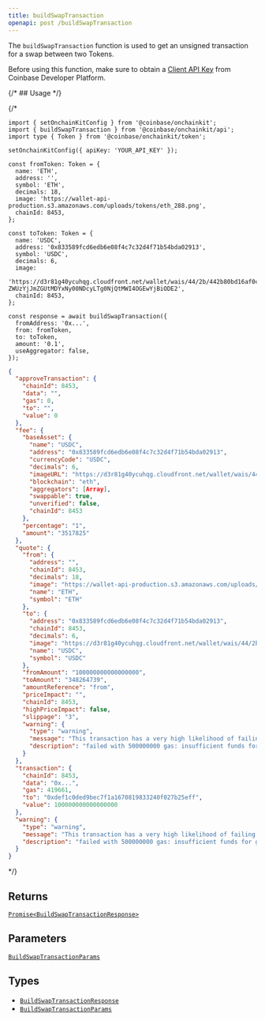 ```yaml
---
title: buildSwapTransaction
openapi: post /buildSwapTransaction
---
```



The `buildSwapTransaction` function is used to get an unsigned transaction for a swap between two Tokens.

Before using this function, make sure to obtain a [Client API Key](https://portal.cdp.coinbase.com/projects/api-keys/client-key) from Coinbase Developer Platform.

{/* ## Usage */}

{/* <CodeGroup>
```tsx code
import { setOnchainKitConfig } from '@coinbase/onchainkit';
import { buildSwapTransaction } from '@coinbase/onchainkit/api';
import type { Token } from '@coinbase/onchainkit/token';

setOnchainKitConfig({ apiKey: 'YOUR_API_KEY' });

const fromToken: Token = {
  name: 'ETH',
  address: '',
  symbol: 'ETH',
  decimals: 18,
  image: 'https://wallet-api-production.s3.amazonaws.com/uploads/tokens/eth_288.png',
  chainId: 8453,
};

const toToken: Token = {
  name: 'USDC',
  address: '0x833589fcd6edb6e08f4c7c32d4f71b54bda02913',
  symbol: 'USDC',
  decimals: 6,
  image:
    'https://d3r81g40ycuhqg.cloudfront.net/wallet/wais/44/2b/442b80bd16af0c0d9b22e03a16753823fe826e5bfd457292b55fa0ba8c1ba213-ZWUzYjJmZGUtMDYxNy00NDcyLTg0NjQtMWI4OGEwYjBiODE2',
  chainId: 8453,
};

const response = await buildSwapTransaction({
  fromAddress: '0x...',
  from: fromToken,
  to: toToken,
  amount: '0.1',
  useAggregator: false,
});
```

```json return value
{
  "approveTransaction": {
    "chainId": 8453,
    "data": "",
    "gas": 0,
    "to": "",
    "value": 0
  },
  "fee": {
    "baseAsset": {
      "name": "USDC",
      "address": "0x833589fcd6edb6e08f4c7c32d4f71b54bda02913",
      "currencyCode": "USDC",
      "decimals": 6,
      "imageURL": "https://d3r81g40ycuhqg.cloudfront.net/wallet/wais/44/2b/442b80bd16af0c0d9b22e03a16753823fe826e5bfd457292b55fa0ba8c1ba213-ZWUzYjJmZGUtMDYxNy00NDcyLTg0NjQtMWI4OGEwYjBiODE2",
      "blockchain": "eth",
      "aggregators": [Array],
      "swappable": true,
      "unverified": false,
      "chainId": 8453
    },
    "percentage": "1",
    "amount": "3517825"
  },
  "quote": {
    "from": {
      "address": "",
      "chainId": 8453,
      "decimals": 18,
      "image": "https://wallet-api-production.s3.amazonaws.com/uploads/tokens/eth_288.png",
      "name": "ETH",
      "symbol": "ETH"
    },
    "to": {
      "address": "0x833589fcd6edb6e08f4c7c32d4f71b54bda02913",
      "chainId": 8453,
      "decimals": 6,
      "image": "https://d3r81g40ycuhqg.cloudfront.net/wallet/wais/44/2b/442b80bd16af0c0d9b22e03a16753823fe826e5bfd457292b55fa0ba8c1ba213-ZWUzYjJmZGUtMDYxNy00NDcyLTg0NjQtMWI4OGEwYjBiODE2",
      "name": "USDC",
      "symbol": "USDC"
    },
    "fromAmount": "100000000000000000",
    "toAmount": "348264739",
    "amountReference": "from",
    "priceImpact": "",
    "chainId": 8453,
    "highPriceImpact": false,
    "slippage": "3",
    "warning": {
      "type": "warning",
      "message": "This transaction has a very high likelihood of failing if submitted",
      "description": "failed with 500000000 gas: insufficient funds for gas * price + value: address 0x4ed4E862860beD51a9570b96d89aF5E1B0Efefed have 0 want 100000000000000000"
    }
  },
  "transaction": {
    "chainId": 8453,
    "data": "0x...",
    "gas": 419661,
    "to": "0xdef1c0ded9bec7f1a1670819833240f027b25eff",
    "value": 100000000000000000
  },
  "warning": {
    "type": "warning",
    "message": "This transaction has a very high likelihood of failing if submitted",
    "description": "failed with 500000000 gas: insufficient funds for gas * price + value: address 0x4ed4E862860beD51a9570b96d89aF5E1B0Efefed have 0 want 100000000000000000"
  }
}
```
</CodeGroup> */}

## Returns

[`Promise<BuildSwapTransactionResponse>`](/onchainkit/api/types#buildswaptransactionresponse)

## Parameters

[`BuildSwapTransactionParams`](/onchainkit/api/types#buildswaptransactionparams)

## Types

- [`BuildSwapTransactionResponse`](/onchainkit/api/types#buildswaptransactionresponse)
- [`BuildSwapTransactionParams`](/onchainkit/api/types#buildswaptransactionparams)
